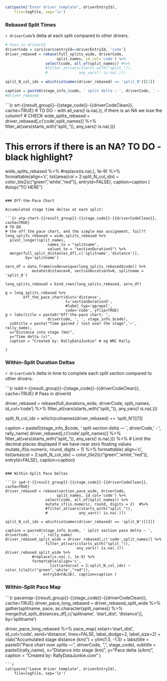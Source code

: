```r
cat(paste("Enter driver_template", driverEntryId),
    file=logFile, sep='\n')
```

### Rebased Split Times

`r driverCode`'s delta at each split compared to other drivers.

```r
# Pass in driverId
driverCode = cars[cars$entryId==driverEntryId, 'code']
driver_rebased = rebase(full_splits_wide, driverCode,
                       split_names, id_col='code') %>%
                  select(code, all_of(split_names)) #%>%
                  #filter_at(vars(starts_with("split_")),
                  #              any_vars(! is.na(.)))

split_N_col_idx = which(colnames(driver_rebased) == 'split_N')[[1]]

caption = paste0(stage_info_$code, ' split delta — ', driverCode, ' — ', rally_name)
#driver_rebased
```


```{r srt-{{result_group}}-{{stage_code}}-{{driverCodeClean}}, cache=TRUE}
# TO DO - with all_vars(! is.na(.)), if there is an NA we lose the column?
# CHECK
wide_splits_rebased = driver_rebased[,c('code',split_names)] %>%
                        filter_at(vars(starts_with("split_")),
                                    any_vars(! is.na(.)))  

# This errors if there is an NA? TO DO - black highlight?
wide_splits_rebased %>% 
          #replace(is.na(.), 1e-9) %>%
            formattable(align='c',
                    list(area(col = 2:split_N_col_idx) ~ color_tile2(c("green",'white',"red")),
                 entryId=FALSE), caption=caption )
#stop("TO HERE")
```

### Off-the-Pace Chart

Accumulated stage time deltas at each split:

```{r otp-chart-{{result_group}}-{{stage_code}}-{{driverCodeClean}}, cache=TRUE}
# TO DO
# the off_the_pace chart, and the simple max assignment, fail??
long_splits_rebased = wide_splits_rebased %>%
  pivot_longer(split_names,
                   names_to = "splitname",
                   values_to = "sectionDurationS") %>%
  merge(full_split_distances_df[,c('splitname','distance')],
         by='splitname')

zero_df = data.frame(code=unique(long_splits_rebased$code)) %>%
            mutate(distance=0, sectionDurationS=0, splitname = 'split_0')

long_splits_rebased = bind_rows(long_splits_rebased, zero_df)

g = long_splits_rebased %>%
        off_the_pace_chart(dist='distance',
                           t='sectionDurationS',
                           #label_typ='ggrepel',
                           code='code', yflip=TRUE) 
g + labs(title = paste0("Off-the-pace chart: ", 
                   driverCode, ', ', stage_info_$code),
  subtitle = paste("Time gained / lost over the stage",'—', rally_name),
  x="Distance into stage (km)",
  y="Time delta (s)",
  caption = "Created by: RallyDataJunkie" # eg WRC Rally

) 
``` 



### Within-Split Duration Deltas

`r driverCode`'s delta in time to complete each split section compared to other drivers:

```{r isdd-t-{{result_group}}-{{stage_code}}-{{driverCodeClean}}, cache=TRUE}
# Pass in driverId

driver_rebased = rebase(full_durations_wide, driverCode,
                       split_names, id_col='code') %>%
                  filter_at(vars(starts_with("split_")),
                                any_vars(! is.na(.)))

split_N_col_idx = which(colnames(driver_rebased) == 'split_N')[[1]]

caption = paste0(stage_info_$code, ' split section delta — ', driverCode, ' - ', rally_name)
driver_rebased[,c('code',split_names)] %>%
                  filter_at(vars(starts_with("split_")),
                                any_vars(! is.na(.)))  %>%
  # Limit the decimal places displayed if we have near zero floating values
  mutate_if(is.numeric, round, digits = 1)  %>%
formattable( align='c',
            list(area(col = 2:split_N_col_idx) ~ color_tile2(c("green",'white',"red")),
                 entryId=FALSE), caption=caption)
```

### Within-Split Pace Deltas

```{r spd-t-{{result_group}}-{{stage_code}}-{{driverCodeClean}}, cache=TRUE}
driver_rebased = rebase(section_pace_wide, driverCode,
                       split_names, id_col='code') %>%
                  select(code, all_of(split_names)) %>%
                  mutate_if(is.numeric, round, digits = 2)  #%>%
                  #filter_at(vars(starts_with("split_")),
                  #              any_vars(! is.na(.)))

split_N_col_idx = which(colnames(driver_rebased) == 'split_N')[[1]]

caption = paste0(stage_info_$code, ' split section pace delta — ', driverCode, ' - ', rally_name)
driver_rebased_split_wide = driver_rebased[,c('code',split_names)] %>%
                  filter_at(vars(starts_with("split_")),
                                any_vars(! is.na(.)))  
driver_rebased_split_wide %>%
            #replace(is.na(.), 1e-9) %>%
            formattable(align='c',
                    list(area(col = 2:split_N_col_idx) ~ color_tile2(c("green",'white',"red")),
                 entryId=FALSE), caption=caption )
```

### Within-Split Pace Map

```{r pacemap-{{result_group}}-{{stage_code}}-{{driverCodeClean}}, cache=TRUE}
driver_pace_long_rebased = driver_rebased_split_wide %>% 
                gather(splitname, pace,
                       as.character(split_names)) %>%
                merge(full_split_distances_df[,c('splitname',
                                          'start_dist', 'distance')],
                      by='splitname')

driver_pace_long_rebased %>%
    pace_map( xstart='start_dist', id_col='code',
         xend='distance', lines=FALSE, label_dodge=2,
         label_size=2) + xlab("Accumulated stage distance (km)") + ylim(1.5, -1.5) + labs(title = paste0("Pace chart over splits — ", driverCode, ", ", stage_code),
  subtitle = paste0(rally_name),
  x="Distance into stage (km)",
  y="Pace delta (s/km)",
  caption = "Created by: RallyDataJunkie.com" ) 
```
```r
cat(paste("Leave driver_template", driverEntryId),
    file=logFile, sep='\n')
```
